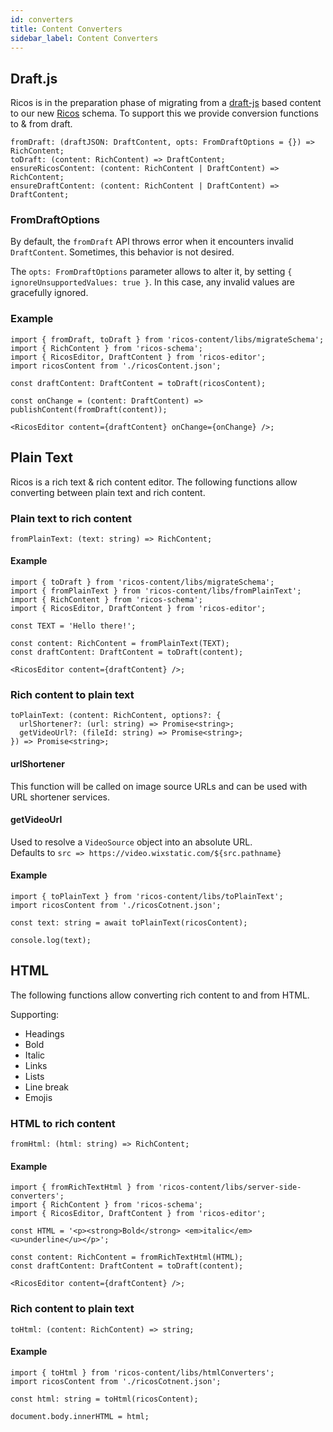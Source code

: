 ```yaml
---
id: converters
title: Content Converters
sidebar_label: Content Converters
---
```


## Draft.js

Ricos is in the preparation phase of migrating from a [draft-js](https://draftjs.org) based content to our new [Ricos](https://github.com/wix/ricos/tree/master/packages/ricos-schema/web) schema. To support this we provide conversion functions to & from draft.

```tsx
fromDraft: (draftJSON: DraftContent, opts: FromDraftOptions = {}) => RichContent;
toDraft: (content: RichContent) => DraftContent;
ensureRicosContent: (content: RichContent | DraftContent) => RichContent;
ensureDraftContent: (content: RichContent | DraftContent) => DraftContent;
```

### FromDraftOptions

By default, the `fromDraft` API throws error when it encounters invalid `DraftContent`. Sometimes, this behavior is not desired.

The `opts: FromDraftOptions` parameter allows to alter it, by setting `{ ignoreUnsupportedValues: true }`. In this case, any invalid values are gracefully ignored.

### Example

```tsx
import { fromDraft, toDraft } from 'ricos-content/libs/migrateSchema';
import { RichContent } from 'ricos-schema';
import { RicosEditor, DraftContent } from 'ricos-editor';
import ricosContent from './ricosContent.json';

const draftContent: DraftContent = toDraft(ricosContent);

const onChange = (content: DraftContent) => publishContent(fromDraft(content));

<RicosEditor content={draftContent} onChange={onChange} />;
```

## Plain Text

Ricos is a rich text & rich content editor. The following functions allow converting between plain text and rich content.

### Plain text to rich content

```tsx
fromPlainText: (text: string) => RichContent;
```

#### Example

```tsx
import { toDraft } from 'ricos-content/libs/migrateSchema';
import { fromPlainText } from 'ricos-content/libs/fromPlainText';
import { RichContent } from 'ricos-schema';
import { RicosEditor, DraftContent } from 'ricos-editor';

const TEXT = 'Hello there!';

const content: RichContent = fromPlainText(TEXT);
const draftContent: DraftContent = toDraft(content);

<RicosEditor content={draftContent} />;
```

### Rich content to plain text

```tsx
toPlainText: (content: RichContent, options?: {
  urlShortener?: (url: string) => Promise<string>;
  getVideoUrl?: (fileId: string) => Promise<string>;
}) => Promise<string>;
```

#### urlShortener

This function will be called on image source URLs and can be used with URL shortener services.

#### getVideoUrl

Used to resolve a `VideoSource` object into an absolute URL.<br/>
Defaults to `src => https://video.wixstatic.com/${src.pathname}`

#### Example

```tsx
import { toPlainText } from 'ricos-content/libs/toPlainText';
import ricosContent from './ricosCotnent.json';

const text: string = await toPlainText(ricosContent);

console.log(text);
```

## HTML

The following functions allow converting rich content to and from HTML.

Supporting:

- Headings
- Bold
- Italic
- Links
- Lists
- Line break
- Emojis

### HTML to rich content

```tsx
fromHtml: (html: string) => RichContent;
```

#### Example

```tsx
import { fromRichTextHtml } from 'ricos-content/libs/server-side-converters';
import { RichContent } from 'ricos-schema';
import { RicosEditor, DraftContent } from 'ricos-editor';

const HTML = '<p><strong>Bold</strong> <em>italic</em> <u>underline</u></p>';

const content: RichContent = fromRichTextHtml(HTML);
const draftContent: DraftContent = toDraft(content);

<RicosEditor content={draftContent} />;
```

### Rich content to plain text

```tsx
toHtml: (content: RichContent) => string;
```

#### Example

```tsx
import { toHtml } from 'ricos-content/libs/htmlConverters';
import ricosContent from './ricosCotnent.json';

const html: string = toHtml(ricosContent);

document.body.innerHTML = html;
```
